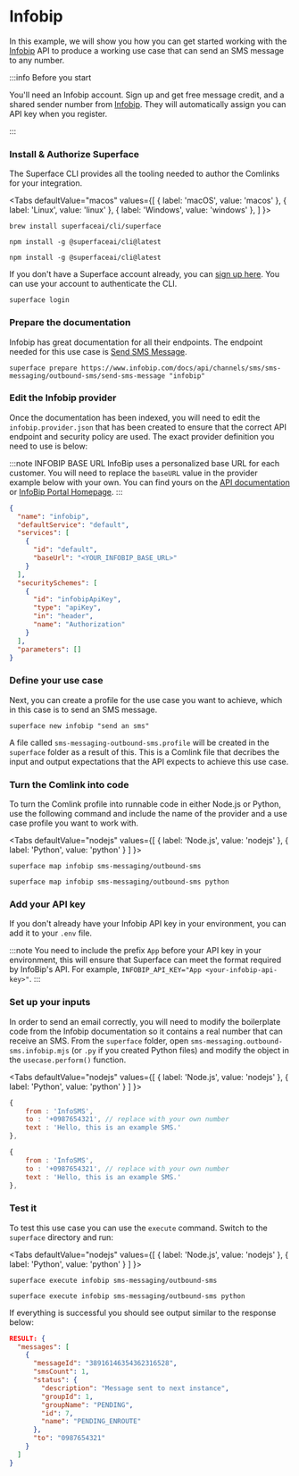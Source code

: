 
# Infobip

In this example, we will show you how you can get started working with the [Infobip](https://www.infobip.com/docs) API to produce a working use case that can send an SMS message to any number.

:::info Before you start

You'll need an Infobip account. Sign up and get free message credit, and a shared sender number from [Infobip](https://infobip.com). They will automatically assign you can API key when you register.

:::

<div class="count-steps-h3">

### Install & Authorize Superface

The Superface CLI provides all the tooling needed to author the Comlinks for your integration.

<Tabs
  defaultValue="macos"
  values={[
    { label: 'macOS', value: 'macos' },
    { label: 'Linux', value: 'linux' },
    { label: 'Windows', value: 'windows' },
  ]
}>

<TabItem value="macos">

```shell title="Install with Homebrew"
brew install superfaceai/cli/superface
```

</TabItem>
<TabItem value="linux">

```shell title="Install with NPM"
npm install -g @superfaceai/cli@latest
```

</TabItem>
<TabItem value="windows">

```shell title="Install with NPM"
npm install -g @superfaceai/cli@latest
```

</TabItem>
</Tabs>

If you don't have a Superface account already, you can [sign up here](https://superface.ai/create-account). You can use your account to authenticate the CLI.

```shell
superface login
```

### Prepare the documentation

Infobip has great documentation for all their endpoints. The endpoint needed for this use case is [Send SMS Message](https://www.infobip.com/docs/api/channels/sms/sms-messaging/outbound-sms/send-sms-message).

```shell
superface prepare https://www.infobip.com/docs/api/channels/sms/sms-messaging/outbound-sms/send-sms-message "infobip"
```

### Edit the Infobip provider

Once the documentation has been indexed, you will need to edit the `infobip.provider.json` that has been created to ensure that the correct API endpoint and security policy are used. The exact provider definition you need to use is below:

:::note INFOBIP BASE URL
InfoBip uses a personalized base URL for each customer. You will need to replace the `baseURL` value in the provider example below with your own. You can find yours on the [API documentation](https://www.infobip.com/docs/api) or [InfoBip Portal Homepage](https://portal.infobip.com/homepage/).
:::

```json title="infobip.provider.json"
{
  "name": "infobip",
  "defaultService": "default",
  "services": [
    {
      "id": "default",
      "baseUrl": "<YOUR_INFOBIP_BASE_URL>"
    }
  ],
  "securitySchemes": [
    {
      "id": "infobipApiKey",
      "type": "apiKey",
      "in": "header",
      "name": "Authorization"
    }
  ],
  "parameters": []
}
```

### Define your use case

Next, you can create a profile for the use case you want to achieve, which in this case is to send an SMS message.

```shell
superface new infobip "send an sms"
```

A file called `sms-messaging-outbound-sms.profile` will be created in the `superface` folder as a result of this. This is a Comlink file that decribes the input and output expectations that the API expects to achieve this use case.

### Turn the Comlink into code

To turn the Comlink profile into runnable code in either Node.js or Python, use the following command and include the name of the provider and a use case profile you want to work with.

<Tabs
  defaultValue="nodejs"
  values={[
    { label: 'Node.js', value: 'nodejs' },
    { label: 'Python', value: 'python' }
  ]
}>

<TabItem value="nodejs">

```shell
superface map infobip sms-messaging/outbound-sms
```

</TabItem>
<TabItem value="python">

```shell
superface map infobip sms-messaging/outbound-sms python
```

</TabItem>
</Tabs>

### Add your API key

If you don't already have your Infobip API key in your environment, you can add it to your `.env` file.

:::note
You need to include the prefix `App` before your API key in your environment, this will ensure that Superface can meet the format required by InfoBip's API. For example, `INFOBIP_API_KEY="App <your-infobip-api-key>"`.
:::

### Set up your inputs

In order to send an email correctly, you will need to modify the boilerplate code from the Infobip documentation so it contains a real number that can receive an SMS. From the `superface` folder, open `sms-messaging.outbound-sms.infobip.mjs` (or `.py` if you created Python files) and modify the object in the `usecase.perform()` function.

<Tabs
  defaultValue="nodejs"
  values={[
    { label: 'Node.js', value: 'nodejs' },
    { label: 'Python', value: 'python' }
  ]
}>

<TabItem value="nodejs">

```js title="sms-messaging.outbound-sms.infobip.mjs"
{
    from : 'InfoSMS',
    to : '+0987654321', // replace with your own number
    text : 'Hello, this is an example SMS.'
},
```

</TabItem>
<TabItem value="python">

```js title="sms-messaging.outbound-sms.infobip.py"
{
    from : 'InfoSMS',
    to : '+0987654321', // replace with your own number
    text : 'Hello, this is an example SMS.'
},
```

</TabItem>
</Tabs>

### Test it

To test this use case you can use the `execute` command. Switch to the `superface` directory and run:

<Tabs
  defaultValue="nodejs"
  values={[
    { label: 'Node.js', value: 'nodejs' },
    { label: 'Python', value: 'python' }
  ]
}>

<TabItem value="nodejs">

```shell
superface execute infobip sms-messaging/outbound-sms
```

</TabItem>
<TabItem value="python">

```shell
superface execute infobip sms-messaging/outbound-sms python
```

</TabItem>
</Tabs>

If everything is successful you should see output similar to the response below:

```json
RESULT: {
  "messages": [
    {
      "messageId": "38916146354362316528",
      "smsCount": 1,
      "status": {
        "description": "Message sent to next instance",
        "groupId": 1,
        "groupName": "PENDING",
        "id": 7,
        "name": "PENDING_ENROUTE"
      },
      "to": "0987654321"
    }
  ]
}
```

</div>
